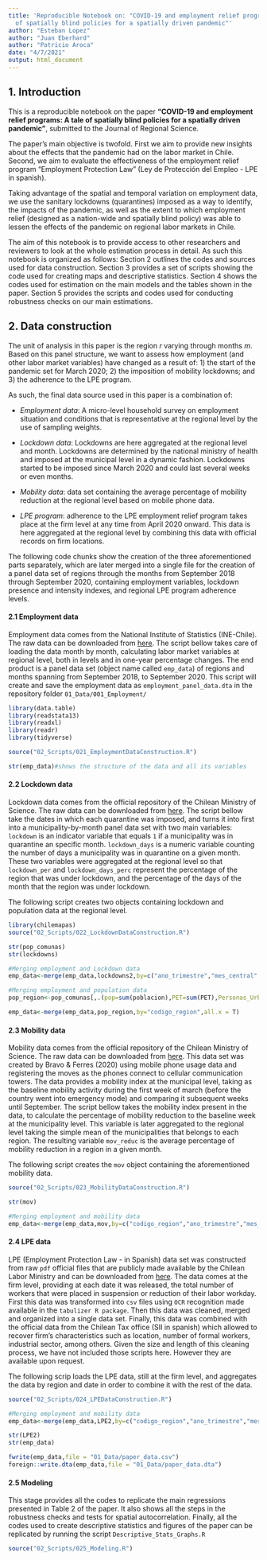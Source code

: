 ```yaml
---
title: 'Reproducible Notebook on: "COVID-19 and employment relief programs: A tale
  of spatially blind policies for a spatially driven pandemic"'
author: "Esteban Lopez"
author: "Juan Eberhard"
author: "Patricio Aroca"
date: "4/7/2021"
output: html_document
---
```


## 1. Introduction

This is a reproducible notebook on the paper **"COVID-19 and employment relief programs: A tale of spatially blind policies for a spatially driven pandemic"**, submitted to the Journal of Regional Science.

The paper's main objective is twofold. First we aim to provide new insights about the effects that the pandemic had on the labor market in Chile. Second, we aim to evaluate the effectiveness of the employment relief program "Employment Protection Law" (Ley de Protección del Empleo - LPE in spanish).

Taking advantage of the spatial and temporal variation on employment data, we use the sanitary lockdowns (quarantines) imposed as a way to identify, the impacts of the pandemic, as well as the extent to which employment relief (designed as a nation-wide and spatially blind policy) was able to lessen the effects of the pandemic on regional labor markets in Chile.

The aim of this notebook is to provide access to other researchers and reviewers to look at the whole estimation process in detail. As such this notebook is organized as follows: Section 2 outlines the codes and sources used for data construction. Section 3 provides a set of scripts showing the code used for creating maps and descriptive statistics. Section 4 shows the codes used for estimation on the main models and the tables shown in the paper. Section 5 provides the scripts and codes used for conducting robustness checks on our main estimations.

## 2. Data construction

The unit of analysis in this paper is the region $r$ varying through months $m$. Based on this panel structure, we want to assess how employment (and other labor market variables) have changed as a result of: 1) the start of the pandemic set for March 2020; 2) the imposition of mobility lockdowns; and 3) the adherence to the LPE program.

As such, the final data source used in this paper is a combination of:

-   *Employment data*: A micro-level household survey on employment situation and conditions that is representative at the regional level by the use of sampling weights.

-   *Lockdown data*: Lockdowns are here aggregated at the regional level and month. Lockdowns are determined by the national ministry of health and imposed at the municipal level in a dynamic fashion. Lockdowns started to be imposed since March 2020 and could last several weeks or even months.

-   *Mobility data*: data set containing the average percentage of mobility reduction at the regional level based on mobile phone data.

-   *LPE program*: adherence to the LPE employment relief program takes place at the firm level at any time from April 2020 onward. This data is here aggregated at the regional level by combining this data with official records on firm locations.

The following code chunks show the creation of the three aforementioned parts separately, which are later merged into a single file for the creation of a panel data set of regions through the months from September 2018 through September 2020, containing employment variables, lockdown presence and intensity indexes, and regional LPE program adherence levels.

#### 2.1 Employment data

Employment data comes from the National Institute of Statistics (INE-Chile). The raw data can be downloaded from [here](https://www.ine.cl/estadisticas/sociales/mercado-laboral/ocupacion-y-desocupacion). The script bellow takes care of loading the data month by month, calculating labor market variables at regional level, both in levels and in one-year percentage changes. The end product is a panel data set (object name called `emp_data`) of regions and months spanning from September 2018, to September 2020. This script will create and save the employment data as `employment_panel_data.dta` in the repository folder `01_Data/001_Employment/`

```r
library(data.table)
library(readstata13)
library(readxl)
library(readr)
library(tidyverse)

source("02_Scripts/021_EmploymentDataConstruction.R")

str(emp_data)#shows the structure of the data and all its variables
```

#### 2.2 Lockdown data

Lockdown data comes from the official repository of the Chilean Ministry of Science. The raw data can be downloaded from [here](https://github.com/MinCiencia/Datos-COVID19/tree/master/output/producto29). The script bellow take the dates in which each quarantine was imposed, and turns it into first into a municipality-by-month panel data set with two main variables: `lockdown` is an indicator variable that equals `1` if a municipality was in quarantine an specific month. `lockdown_days` is a numeric variable counting the number of days a municipality was in quarantine on a given month. These two variables were aggregated at the regional level so that `lockdown_per` and `lockdown_days_perc` represent the percentage of the region that was under lockdown, and the percentage of the days of the month that the region was under lockdown.

The following script creates two objects containing lockdown and population data at the regional level.

```r
library(chilemapas)
source("02_Scripts/022_LockdownDataConstruction.R")

str(pop_comunas)
str(lockdowns)

#Merging employment and Lockdown data
emp_data<-merge(emp_data,lockdowns2,by=c("ano_trimestre","mes_central","codigo_region"),all.x = T)

#Merging employment and population data
pop_region<-pop_comunas[,.(pop=sum(poblacion),PET=sum(PET),Personas_Urbanas=sum(`Total de Personas`,na.rm = T),Viviendas_Urbanas=sum(`Total de Viviendas`,na.rm = T),percent_urban_WA=weighted.mean(comuna_urbana,weight_pop)),by=.(codigo_region)]

emp_data<-merge(emp_data,pop_region,by="codigo_region",all.x = T)

```

#### 2.3 Mobility data

Mobility data comes from the official repository of the Chilean Ministry of Science. The raw data can be downloaded from [here](https://github.com/MinCiencia/Datos-COVID19/tree/master/output/producto33). This data set was created by Bravo & Ferres (2020) using mobile phone usage data and registering the moves as the phones connect to cellular communication towers. The data provides a mobility index at the municipal level, taking as the baseline mobility activity during the first week of march (before the country went into emergency mode) and comparing it subsequent weeks until September. The script bellow takes the mobility index present in the data, to calculate the percentage of mobility reduction to the baseline week at the municipality level. This variable is later aggregated to the regional level taking the simple mean of the municipalities that belongs to each region. The resulting variable `mov_reduc` is the average percentage of mobility reduction in a region in a given month.

The following script creates the `mov` object containing the aforementioned mobility data.

```r

source("02_Scripts/023_MobilityDataConstruction.R")

str(mov)

#Merging employment and mobility data
emp_data<-merge(emp_data,mov,by=c("codigo_region","ano_trimestre","mes_central"),all.x = T)

```

#### 2.4 LPE data

LPE (Employment Protection Law - in Spanish) data set was constructed from raw `pdf` official files that are publicly made available by the Chilean Labor Ministry and can be downloaded from [here](https://www.dt.gob.cl/portal/1626/w3-article-118613.html). The data comes at the firm level, providing at each date it was released, the total number of workers that were placed in suspension or reduction of their labor workday. First this data was transformed into `csv` files using `OCR` recognition made available in the `tabulizer R package`. Then this data was cleaned, merged and organized into a single data set. Finally, this data was combined with the official data from the Chilean Tax office (SII in spanish) which allowed to recover firm's characteristics such as location, number of formal workers, industrial sector, among others. Given the size and length of this cleaning process, we have not included those scripts here. However they are available upon request.

The following scrip loads the LPE data, still at the firm level, and aggregates the data by region and date in order to combine it with the rest of the data.

```r

source("02_Scripts/024_LPEDataConstruction.R")

#Merging employment and mobility data
emp_data<-merge(emp_data,LPE2,by=c("codigo_region","ano_trimestre","mes_central"),all.x = T)

str(LPE2)
str(emp_data)

fwrite(emp_data,file = "01_Data/paper_data.csv")
foreign::write.dta(emp_data,file = "01_Data/paper_data.dta")
```

#### 2.5 Modeling

This stage provides all the codes to replicate the main regressions presented in Table 2 of the paper. It also shows all the steps in the robustness checks and tests for spatial autocorrelation. Finally, all the codes used to create descriptive statistics and figures of the paper can be replicated by running the script `Descriptive_Stats_Graphs.R`

```r

source("02_Scripts/025_Modeling.R")
```
